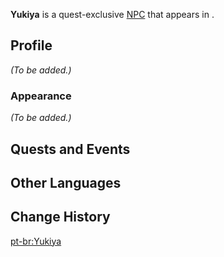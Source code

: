 {{Meta
<!-- Remove this template after adding the missing info -->
|missing_NPC_profile  = yes
}}
{{Character Infobox
|type             = Quest NPC
|image            = NPC Yukiya.jpg
|region           = Inazuma
|location         = Inazuma
}}
'''Yukiya''' is a quest-exclusive [[NPC]] that appears in {{Quest|Rumors Abound}}.

==Profile==
<!-- detailed story/lore information goes here -->
''(To be added.)''

===Appearance===
''(To be added.)''

==Quests and Events==
{{Quests and Events}}

==Other Languages==
{{Other Languages
|default_hidden = 1
|en      = Yukiya
|zhs     = 幸也
|zhs_rm  = Xìngyě
|zht     = 幸也
|zht_rm  = Xìngyě
|ja      = 幸也
|ja_rm   = Yukiya
|ko      = 유키야
|es      = Yukiya
|fr      = Yukiya
|ru      = Юкия
|th      = Yukiya
|vi      = Yukiya
|de      = Yukiya
|id      = Yukiya
|pt      = Yukiya
|tr      = Yukiya
|it      = Yukiya
}}

==Change History==
{{Change History|2.1}}

[[pt-br:Yukiya]]